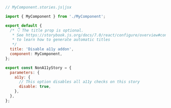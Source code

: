 ```js
// MyComponent.stories.js|jsx

import { MyComponent } from './MyComponent';

export default {
  /* 👇 The title prop is optional.
   * See https://storybook.js.org/docs/7.0/react/configure/overview#configure-story-loading
   * to learn how to generate automatic titles
   */
  title: 'Disable a11y addon',
  component: MyComponent,
};

export const NonA11yStory = {
  parameters: {
    a11y: {
      // This option disables all a11y checks on this story
      disable: true,
    },
  },
};
```